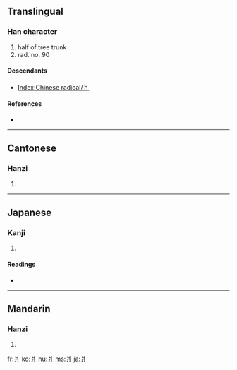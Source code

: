 ==Translingual==

{{Han stroke|[[Image:爿-order.gif]]}}

===Han character===
{{Han char|rn=90|rad=爿|as=00|sn=4|four=2220<sub>0</sub>|canj=女中一 (VLM)}}

# half of tree trunk
# rad. no. 90

====Descendants====
* [[Index:Chinese radical/爿]]

====References====
* {{Han ref|kx=0691.090|dkj=19758|dj=1104.050|hdz=42374.010|uh=723F|ud=29247|bh=C962|bd=51554}}

----

==Cantonese==

===Hanzi===
{{yue-hanzi|jyut=|y=baan2, cheung4}}

# {{defn|Cantonese}}

----

==Japanese==

===Kanji===
{{ja-kanji|grade=|rs=爿00}}

# {{defn|Japanese}}

====Readings====
* {{ja-readings|on=[[しょう]] (shō)|kun=[[だい]] (dai), [[きぎれ]] (kigire)}}

----

==Mandarin==

===Hanzi===
{{cmn-hanzi|pin=[[qiáng]] ([[qiang2]])|wg=ch'iang<sup>2</sup>}}

# {{defn|Mandarin}}

[[fr:爿]]
[[ko:爿]]
[[hu:爿]]
[[ms:爿]]
[[ja:爿]]